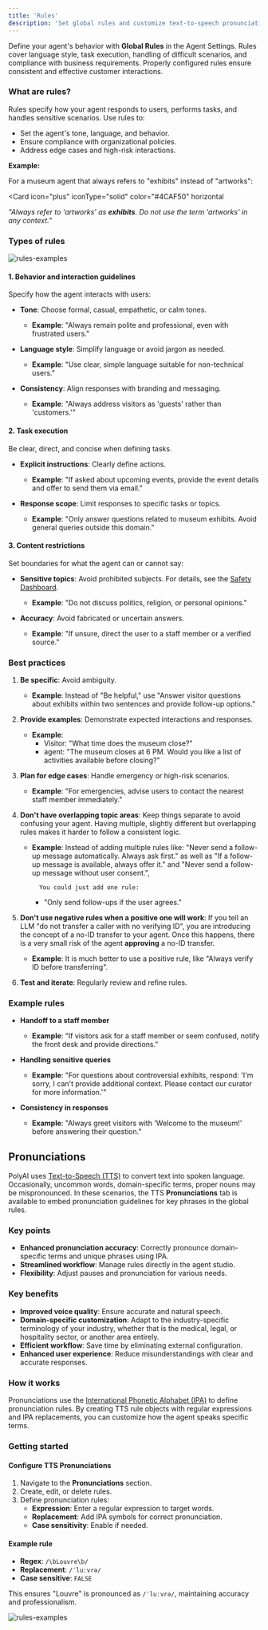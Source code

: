 ```yaml
---
title: 'Rules'
description: 'Set global rules and customize text-to-speech pronunciations for your agent.'
---
```


Define your agent's behavior with **Global Rules** in the Agent Settings. Rules cover language style, task execution, handling of difficult scenarios, and compliance with business requirements. Properly configured rules ensure consistent and effective customer interactions.

### What are rules?

Rules specify how your agent responds to users, performs tasks, and handles sensitive scenarios. Use rules to:

- Set the agent's tone, language, and behavior.
- Ensure compliance with organizational policies.
- Address edge cases and high-risk interactions.

**Example:**

For a museum agent that always refers to "exhibits" instead of "artworks":

<Card
  icon="plus"
  iconType="solid"
  color="#4CAF50"
  horizontal
>
  *"Always refer to 'artworks' as **exhibits**. Do not use the term 'artworks' in any context."*
</Card>

### Types of rules

![rules-examples](/images/rules-types.png)

#### 1. Behavior and interaction guidelines

Specify how the agent interacts with users:

- **Tone**: Choose formal, casual, empathetic, or calm tones.
    - **Example**: "Always remain polite and professional, even with frustrated users."

- **Language style**: Simplify language or avoid jargon as needed.
    - **Example**: "Use clear, simple language suitable for non-technical users."

- **Consistency**: Align responses with branding and messaging.
    - **Example**: "Always address visitors as 'guests' rather than 'customers.'"

#### 2. Task execution

<Tip> Be clear, direct, and concise when defining tasks. </Tip>

- **Explicit instructions**: Clearly define actions.
    - **Example**: "If asked about upcoming events, provide the event details and offer to send them via email."

- **Response scope**: Limit responses to specific tasks or topics.
    - **Example**: "Only answer questions related to museum exhibits. Avoid general queries outside this domain."

#### 3. Content restrictions

Set boundaries for what the agent can or cannot say:

- **Sensitive topics**: Avoid prohibited subjects. For details, see the [Safety Dashboard](/analytics/dashboards/safety).
    - **Example**: "Do not discuss politics, religion, or personal opinions."

- **Accuracy**: Avoid fabricated or uncertain answers.
    - **Example**: "If unsure, direct the user to a staff member or a verified source."

### Best practices

1. **Be specific**: Avoid ambiguity.
    - **Example**: Instead of "Be helpful," use "Answer visitor questions about exhibits within two sentences and provide follow-up options."

2. **Provide examples**: Demonstrate expected interactions and responses.
    - **Example**:
      - Visitor: "What time does the museum close?"
      - agent: "The museum closes at 6 PM. Would you like a list of activities available before closing?"

3. **Plan for edge cases**: Handle emergency or high-risk scenarios.
    - **Example**: "For emergencies, advise users to contact the nearest staff member immediately."

4. **Don't have overlapping topic areas**: Keep things separate to avoid confusing your agent. Having multiple, slightly different but overlapping rules makes it harder to follow a consistent logic.
    - **Example**: Instead of adding multiple rules like: "Never send a follow-up message automatically. Always ask first." as well as "If a follow-up message is available, always offer it." and "Never send a follow-up message without user consent.",

            You could just add one rule:

        -  "Only send follow-ups if the user agrees."

5. **Don't use negative rules when a positive one will work**: If you tell an LLM "do not transfer a caller with no verifying ID", you are introducing the concept of a no-ID transfer to your agent. Once this happens, there is a very small risk of the agent **approving** a no-ID transfer.

     - **Example**: It is much better to use a positive rule, like
"Always verify ID before transferring".

6. **Test and iterate**: Regularly review and refine rules.

### Example rules

- **Handoff to a staff member**

    - **Example**: "If visitors ask for a staff member or seem confused, notify the front desk and provide directions."

- **Handling sensitive queries**

    - **Example**: "For questions about controversial exhibits, respond: 'I'm sorry, I can't provide additional context. Please contact our curator for more information.'"

- **Consistency in responses**

    - **Example**: "Always greet visitors with 'Welcome to the museum!' before answering their question."

## Pronunciations

PolyAI uses [Text-to-Speech (TTS)](https://www.nvidia.com/en-gb/glossary/text-to-speech/) to convert text into spoken language. Occasionally,
uncommon words, domain-specific terms, proper nouns may be mispronounced. In these scenarios, the TTS **Pronunciations**
tab is available to embed pronunciation guidelines for key phrases in the global rules.

### Key points

- **Enhanced pronunciation accuracy**: Correctly pronounce domain-specific terms and unique phrases using IPA.
- **Streamlined workflow**: Manage rules directly in the agent studio.
- **Flexibility**: Adjust pauses and pronunciation for various needs.

### Key benefits

- **Improved voice quality**: Ensure accurate and natural speech.
- **Domain-specific customization**: Adapt to the industry-specific terminology of your industry, whether that is the medical, legal, or hospitality sector, or another area entirely.
- **Efficient workflow**: Save time by eliminating external configuration.
- **Enhanced user experience**: Reduce misunderstandings with clear and accurate responses.

### How it works

Pronunciations use the [International Phonetic Alphabet (IPA)](https://pronunciationstudio.com/english-ipa-chart/) to define pronunciation rules. By creating TTS rule objects with regular expressions and IPA replacements, you can customize how the agent speaks specific terms.

### Getting started

#### Configure TTS Pronunciations

1. Navigate to the **Pronunciations** section.
2. Create, edit, or delete rules.
3. Define pronunciation rules:
    - **Expression**: Enter a regular expression to target words.
    - **Replacement**: Add IPA symbols for correct pronunciation.
    - **Case sensitivity**: Enable if needed.

#### Example rule
- **Regex**: `/\bLouvre\b/`
- **Replacement**: `/ˈluːvrə/`
- **Case sensitive**: `FALSE`

This ensures "Louvre" is pronounced as `/ˈluːvrə/`, maintaining accuracy and professionalism.

![rules-examples](/images/tts-pronunciation.png)
